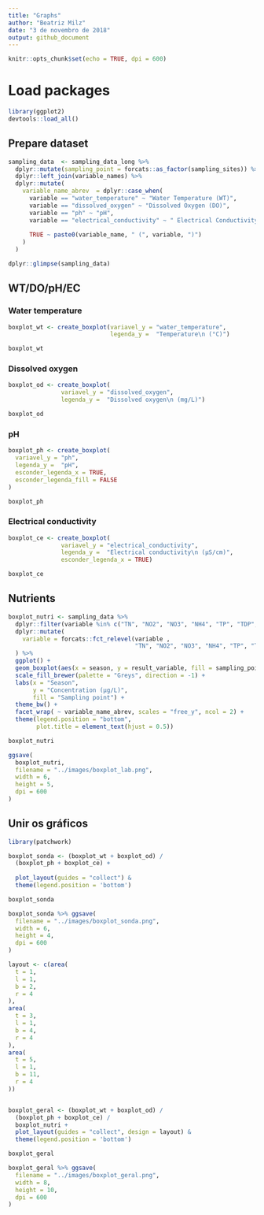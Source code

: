 ```yaml
---
title: "Graphs"
author: "Beatriz Milz"
date: "3 de novembro de 2018"
output: github_document
---
```


```r
knitr::opts_chunk$set(echo = TRUE, dpi = 600)
```

# Load packages
```r
library(ggplot2)
devtools::load_all()
```

## Prepare dataset
```r
sampling_data  <- sampling_data_long %>%
  dplyr::mutate(sampling_point = forcats::as_factor(sampling_sites)) %>%
  dplyr::left_join(variable_names) %>%
  dplyr::mutate(
    variable_name_abrev  = dplyr::case_when(
      variable == "water_temperature" ~ "Water Temperature (WT)",
      variable == "dissolved_oxygen" ~ "Dissolved Oxygen (DO)",
      variable == "ph" ~ "pH",
      variable == "electrical_conductivity" ~ " Electrical Conductivity (EC)",
      
      TRUE ~ paste0(variable_name, " (", variable, ")")
    )
  )

dplyr::glimpse(sampling_data)
```

## WT/DO/pH/EC

### Water temperature
```r
boxplot_wt <- create_boxplot(variavel_y = "water_temperature",
                             legenda_y =  "Temperature\n (°C)")

boxplot_wt
```

### Dissolved oxygen
```r
boxplot_od <- create_boxplot(
               variavel_y = "dissolved_oxygen",
               legenda_y =  "Dissolved oxygen\n (mg/L)")

boxplot_od
```

### pH
```r
boxplot_ph <- create_boxplot(
  variavel_y = "ph",
  legenda_y =  "pH",
  esconder_legenda_x = TRUE,
  esconder_legenda_fill = FALSE
)

boxplot_ph
```

### Electrical conductivity

```r
boxplot_ce <- create_boxplot(
               variavel_y = "electrical_conductivity",
               legenda_y =  "Electrical conductivity\n (μS/cm)",
               esconder_legenda_x = TRUE)

boxplot_ce
```

## Nutrients

```r
boxplot_nutri <- sampling_data %>%
  dplyr::filter(variable %in% c("TN", "NO2", "NO3", "NH4", "TP", "TDP", "SRP", "CHLA")) %>%
  dplyr::mutate(
    variable = forcats::fct_relevel(variable ,
                                    "TN", "NO2", "NO3", "NH4", "TP", "TDP", "SRP", "CHLA")
  ) %>%
  ggplot() +
  geom_boxplot(aes(x = season, y = result_variable, fill = sampling_point)) +
  scale_fill_brewer(palette = "Greys", direction = -1) +
  labs(x = "Season",
       y = "Concentration (μg/L)",
       fill = "Sampling point") +
  theme_bw() +
  facet_wrap( ~ variable_name_abrev, scales = "free_y", ncol = 2) +
  theme(legend.position = "bottom",
        plot.title = element_text(hjust = 0.5))

boxplot_nutri

ggsave(
  boxplot_nutri,
  filename = "../images/boxplot_lab.png",
  width = 6,
  height = 5,
  dpi = 600
)
```


## Unir os gráficos

```r
library(patchwork)

boxplot_sonda <- (boxplot_wt + boxplot_od) /
  (boxplot_ph + boxplot_ce) +
  
  plot_layout(guides = "collect") &
  theme(legend.position = 'bottom')

boxplot_sonda

boxplot_sonda %>% ggsave(
  filename = "../images/boxplot_sonda.png",
  width = 6,
  height = 4,
  dpi = 600
)
```



```r
layout <- c(area(
  t = 1,
  l = 1,
  b = 2,
  r = 4
),
area(
  t = 3,
  l = 1,
  b = 4,
  r = 4
),
area(
  t = 5,
  l = 1,
  b = 11,
  r = 4
))


boxplot_geral <- (boxplot_wt + boxplot_od) /
  (boxplot_ph + boxplot_ce) /
  boxplot_nutri +
  plot_layout(guides = "collect", design = layout) &
  theme(legend.position = 'bottom')

boxplot_geral

boxplot_geral %>% ggsave(
  filename = "../images/boxplot_geral.png",
  width = 8,
  height = 10,
  dpi = 600
)

```

